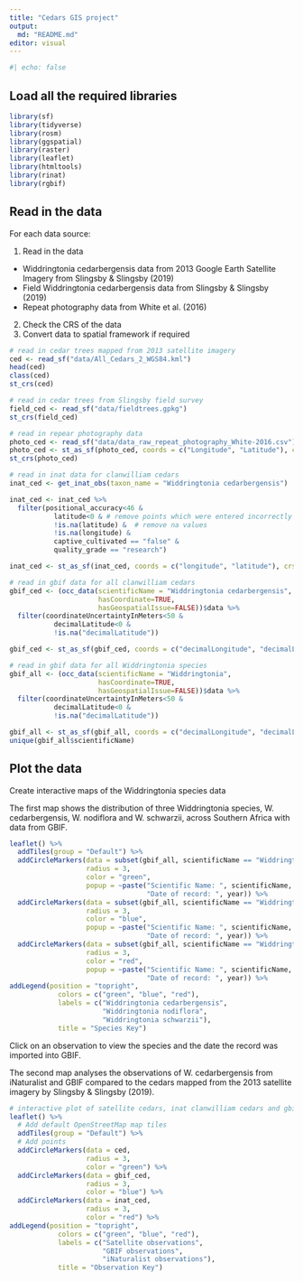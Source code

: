 ```yaml
---
title: "Cedars GIS project"
output: 
  md: "README.md"
editor: visual
---
```


```r
#| echo: false
```


## Load all the required libraries

```r
library(sf)
library(tidyverse)
library(rosm)
library(ggspatial)
library(raster)
library(leaflet)
library(htmltools)
library(rinat)
library(rgbif)
```

## Read in the data

For each data source:

1.  Read in the data

-   Widdringtonia cedarbergensis data from 2013 Google Earth Satellite Imagery from Slingsby & Slingsby (2019)
-   Field Widdringtonia cedarbergensis data from Slingsby & Slingsby (2019)
-   Repeat photography data from White et al. (2016)

2.  Check the CRS of the data
3.  Convert data to spatial framework if required

```r
# read in cedar trees mapped from 2013 satellite imagery
ced <- read_sf("data/All_Cedars_2_WGS84.kml")
head(ced)
class(ced)
st_crs(ced)

# read in cedar trees from Slingsby field survey 
field_ced <- read_sf("data/fieldtrees.gpkg")
st_crs(field_ced)

# read in repear photography data
photo_ced <- read_sf("data/data_raw_repeat_photography_White-2016.csv")
photo_ced <- st_as_sf(photo_ced, coords = c("Longitude", "Latitude"), crs = st_crs(ced))
st_crs(photo_ced)

# read in inat data for clanwilliam cedars
inat_ced <- get_inat_obs(taxon_name = "Widdringtonia cedarbergensis")

inat_ced <- inat_ced %>% 
  filter(positional_accuracy<46 & 
           latitude<0 & # remove points which were entered incorrectly as negative
           !is.na(latitude) &  # remove na values
           !is.na(longitude) &
           captive_cultivated == "false" & 
           quality_grade == "research")

inat_ced <- st_as_sf(inat_ced, coords = c("longitude", "latitude"), crs = 4326) # convert to spatial framework

# read in gbif data for all clanwilliam cedars 
gbif_ced <- (occ_data(scientificName = "Widdringtonia cedarbergensis",
                      hasCoordinate=TRUE, 
                      hasGeospatialIssue=FALSE))$data %>% 
  filter(coordinateUncertaintyInMeters<50 & 
           decimalLatitude<0 &
           !is.na("decimalLatitude"))

gbif_ced <- st_as_sf(gbif_ced, coords = c("decimalLongitude", "decimalLatitude"), crs = 4326)

# read in gbif data for all Widdringtonia species 
gbif_all <- (occ_data(scientificName = "Widdringtonia",
                      hasCoordinate=TRUE, 
                      hasGeospatialIssue=FALSE))$data %>% 
  filter(coordinateUncertaintyInMeters<50 & 
           decimalLatitude<0 &
           !is.na("decimalLatitude"))

gbif_all <- st_as_sf(gbif_all, coords = c("decimalLongitude", "decimalLatitude"), crs = 4326)
unique(gbif_all$scientificName)

```
## Plot the data

Create interactive maps of the Widdringtonia species data

The first map shows the distribution of three Widdringtonia species, W. cedarbergensis, W. nodiflora and W. schwarzii, across Southern Africa with data from GBIF.

```r
leaflet() %>%
  addTiles(group = "Default") %>%  
  addCircleMarkers(data = subset(gbif_all, scientificName == "Widdringtonia cedarbergensis J.A.Marsh"),
                   radius = 3, 
                   color = "green",
                   popup = ~paste("Scientific Name: ", scientificName, "<br>",
                                  "Date of record: ", year)) %>% 
  addCircleMarkers(data = subset(gbif_all, scientificName == "Widdringtonia nodiflora (L.) Powrie"),
                   radius = 3, 
                   color = "blue",
                   popup = ~paste("Scientific Name: ", scientificName, "<br>",
                                  "Date of record: ", year)) %>% 
  addCircleMarkers(data = subset(gbif_all, scientificName == "Widdringtonia schwarzii (Marloth) Mast."),
                   radius = 3, 
                   color = "red",
                   popup = ~paste("Scientific Name: ", scientificName, "<br>",
                                  "Date of record: ", year)) %>%
addLegend(position = "topright", 
            colors = c("green", "blue", "red"), 
            labels = c("Widdringtonia cedarbergensis", 
                       "Widdringtonia nodiflora", 
                       "Widdringtonia schwarzii"),
            title = "Species Key")
```
Click on an observation to view the species and the date the record was imported into GBIF.

The second map analyses the observations of W. cedarbergensis from iNaturalist and GBIF compared to the cedars mapped from the 2013 satellite imagery by Slingsby & Slingsby (2019).

```r
# interactive plot of satellite cedars, inat clanwilliam cedars and gbif clanwilliam cedars
leaflet() %>%
  # Add default OpenStreetMap map tiles
  addTiles(group = "Default") %>%  
  # Add points
  addCircleMarkers(data = ced,
                   radius = 3, 
                   color = "green") %>%
  addCircleMarkers(data = gbif_ced,
                   radius = 3,
                   color = "blue") %>%
  addCircleMarkers(data = inat_ced,
                   radius = 3,
                   color = "red") %>%
addLegend(position = "topright", 
            colors = c("green", "blue", "red"), 
            labels = c("Satellite observations", 
                       "GBIF observations", 
                       "iNaturalist observations"),
            title = "Observation Key")

```